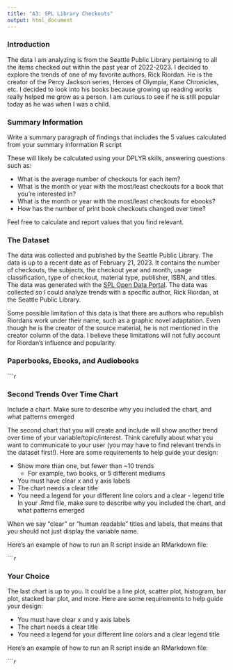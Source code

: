 ```yaml
---
title: "A3: SPL Library Checkouts"
output: html_document
---
```


### Introduction

The data I am analyzing is from the Seattle Public Library pertaining to all the items checked out within the past year of 2022-2023. I decided to explore the trends of one of my favorite authors, Rick Riordan. He is the creator of the Percy Jackson series, Heroes of Olympia, Kane Chronicles, etc. I decided to look into his books because growing up reading works really helped me grow as a person. I am curious to see if he is still popular today as he was when I was a child. 

### Summary Information

Write a summary paragraph of findings that includes the 5 values calculated from your summary information R script

These will likely be calculated using your DPLYR skills, answering questions such as:

- What is the average number of checkouts for each item?
- What is the month or year with the most/least checkouts for a book that you're interested in?
- What is the month or year with the most/least checkouts for ebooks?
- How has the number of print book checkouts changed over time?

Feel free to calculate and report values that you find relevant.

### The Dataset

The data was collected and published by the Seattle Public Library. The data is up to a recent date as of February 21, 2023. It contains the number of checkouts, the subjects, the checkout year and month, usage classification, type of checkout, material type, publisher, ISBN, and titles. The data was generated with the [SPL Open Data Portal](https://data.seattle.gov/Community/Checkouts-by-Title/tmmm-ytt6/explore/query/SELECT%0A%20%20%60usageclass%60%2C%0A%20%20%60checkouttype%60%2C%0A%20%20%60materialtype%60%2C%0A%20%20%60checkoutyear%60%2C%0A%20%20%60checkoutmonth%60%2C%0A%20%20%60checkouts%60%2C%0A%20%20%60title%60%2C%0A%20%20%60isbn%60%2C%0A%20%20%60creator%60%2C%0A%20%20%60subjects%60%2C%0A%20%20%60publisher%60%2C%0A%20%20%60publicationyear%60/page/filter). The data was collected so I could analyze trends with a specific author, Rick Riordan, at the Seattle Public Library. 

Some possible limitation of this data is that there are authors who republish Riordans work under their name, such as a graphic novel adaptation. Even though he is the creator of the source material, he is not mentioned in the creator column of the data. I believe these limitations will not fully account for Riordan’s influence and popularity. 



### Paperbooks, Ebooks, and Audiobooks

``````r
```

### Second Trends Over Time Chart

Include a chart. Make sure to describe why you included the chart, and what patterns emerged

The second chart that you will create and include will show another trend over time of your variable/topic/interest. Think carefully about what you want to communicate to your user (you may have to find relevant trends in the dataset first!). Here are some requirements to help guide your design:

- Show more than one, but fewer than ~10 trends
  - For example, two books, or 5 different mediums
- You must have clear x and y axis labels
- The chart needs a clear title 
- You need a legend for your different line colors and a clear - legend title
In your .Rmd file, make sure to describe why you included the chart, and what patterns emerged

When we say "clear" or "human readable" titles and labels, that means that you should not just display the variable name.

Here's an example of how to run an R script inside an RMarkdown file:

``````r
```

### Your Choice

The last chart is up to you. It could be a line plot, scatter plot, histogram, bar plot, stacked bar plot, and more. Here are some requirements to help guide your design:

- You must have clear x and y axis labels
- The chart needs a clear title 
- You need a legend for your different line colors and a clear legend title

Here's an example of how to run an R script inside an RMarkdown file:

``````r
```



